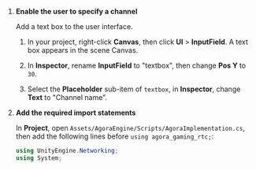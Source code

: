 
<PlatformWrapper platform="unity">

1. **Enable the user to specify a channel**

    Add a text box to the user interface.

    1. In your <Vpl k="NAME" /> project, right-click **Canvas**, then click **UI** > **InputField**. A text box appears in the scene Canvas.

    1. In **Inspector**, rename **InputField** to "textbox", then change **Pos Y** to `30`.

    1. Select the **Placeholder** sub-item of `textbox`, in **Inspector**, change **Text** to "Channel name".

1. **Add the required import statements**

    In **Project**, open `Assets/AgoraEngine/Scripts/AgoraImplementation.cs`, then add the following lines before `using agora_gaming_rtc;`:

    ``` csharp
    using UnityEngine.Networking;
    using System;
    ```

<Csharp />

</PlatformWrapper>

